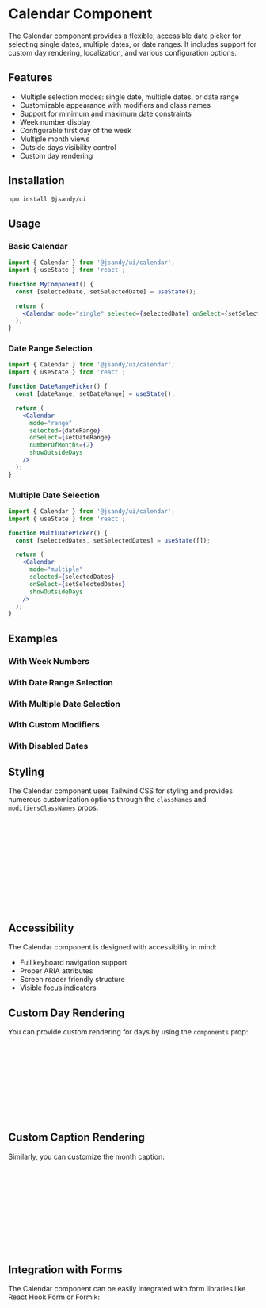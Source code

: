 
<Meta of={CalendarStories} />

# Calendar Component

The Calendar component provides a flexible, accessible date picker for selecting single dates, multiple dates, or date ranges. It includes support for custom day rendering, localization, and various configuration options.

## Features

- Multiple selection modes: single date, multiple dates, or date range
- Customizable appearance with modifiers and class names
- Support for minimum and maximum date constraints
- Week number display
- Configurable first day of the week
- Multiple month views
- Outside days visibility control
- Custom day rendering

## Installation

```bash
npm install @jsandy/ui
```

## Usage

### Basic Calendar

```jsx
import { Calendar } from '@jsandy/ui/calendar';
import { useState } from 'react';

function MyComponent() {
  const [selectedDate, setSelectedDate] = useState();

  return (
    <Calendar mode="single" selected={selectedDate} onSelect={setSelectedDate} showOutsideDays />
  );
}
```

### Date Range Selection

```jsx
import { Calendar } from '@jsandy/ui/calendar';
import { useState } from 'react';

function DateRangePicker() {
  const [dateRange, setDateRange] = useState();

  return (
    <Calendar
      mode="range"
      selected={dateRange}
      onSelect={setDateRange}
      numberOfMonths={2}
      showOutsideDays
    />
  );
}
```

### Multiple Date Selection

```jsx
import { Calendar } from '@jsandy/ui/calendar';
import { useState } from 'react';

function MultiDatePicker() {
  const [selectedDates, setSelectedDates] = useState([]);

  return (
    <Calendar
      mode="multiple"
      selected={selectedDates}
      onSelect={setSelectedDates}
      showOutsideDays
    />
  );
}
```

## Examples

### With Week Numbers

<Canvas of={CalendarStories.WithWeekNumbers} />

### With Date Range Selection

<Canvas of={CalendarStories.RangeSelection} />

### With Multiple Date Selection

<Canvas of={CalendarStories.MultipleSelection} />

### With Custom Modifiers

<Canvas of={CalendarStories.CustomModifiers} />

### With Disabled Dates

<Canvas of={CalendarStories.DisabledDates} />

## Styling

The Calendar component uses Tailwind CSS for styling and provides numerous customization options through the `classNames` and `modifiersClassNames` props.

```jsx
<Calendar
  classNames={{
    root: 'my-calendar-root',
    month: 'my-calendar-month',
    day: 'my-calendar-day',
    selected: 'my-selected-day',
  }}
  modifiersClassNames={{
    today: 'my-today-class',
    disabled: 'my-disabled-class',
  }}
/>
```

## Accessibility

The Calendar component is designed with accessibility in mind:

- Full keyboard navigation support
- Proper ARIA attributes
- Screen reader friendly structure
- Visible focus indicators

## Custom Day Rendering

You can provide custom rendering for days by using the `components` prop:

```jsx
<Calendar
  components={{
    Day: ({ date, selected, ...props }) => (
      <button {...props} className={cn('custom-day-class', selected && 'custom-selected-class')}>
        {date.getDate()}
        {isSpecialDay(date) && <span className="special-indicator" />}
      </button>
    ),
  }}
/>
```

## Custom Caption Rendering

Similarly, you can customize the month caption:

```jsx
<Calendar
  components={{
    Caption: ({ date, onMonthChange }) => (
      <div className="custom-caption">
        <button onClick={() => onMonthChange(prevMonth(date))}>Previous</button>
        <h2>{formatMonth(date)}</h2>
        <button onClick={() => onMonthChange(nextMonth(date))}>Next</button>
      </div>
    ),
  }}
/>
```

## Integration with Forms

The Calendar component can be easily integrated with form libraries like React Hook Form or Formik:

```jsx
import { useForm, Controller } from 'react-hook-form';
import { Calendar } from '@jsandy/ui/calendar';

function DatePickerForm() {
  const { control, handleSubmit } = useForm();

  return (
    <form onSubmit={handleSubmit((data) => console.log(data))}>
      <Controller
        name="date"
        control={control}
        render={({ field }) => (
          <Calendar mode="single" selected={field.value} onSelect={field.onChange} />
        )}
      />
      <button type="submit">Submit</button>
    </form>
  );
}
```
